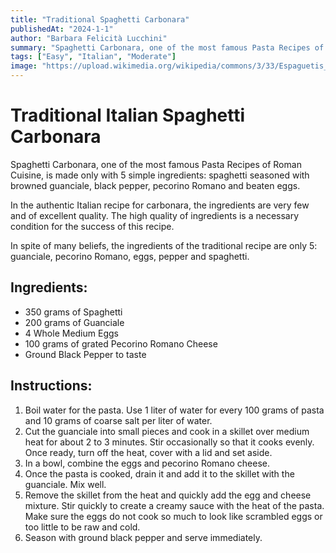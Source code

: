 ```yaml
---
title: "Traditional Spaghetti Carbonara"
publishedAt: "2024-1-1"
author: "Barbara Felicità Lucchini"
summary: "Spaghetti Carbonara, one of the most famous Pasta Recipes of Roman Cuisine, is made only with 5 simple ingredients: spaghetti seasoned with browned guanciale, black pepper, pecorino Romano and beaten eggs."
tags: ["Easy", "Italian", "Moderate"]
image: "https://upload.wikimedia.org/wikipedia/commons/3/33/Espaguetis_carbonara.jpg"
---
```


<!-- https://www.recipesfromitaly.com/spaghetti-carbonara-original-recipe/-->

# Traditional Italian Spaghetti Carbonara
Spaghetti Carbonara, one of the most famous Pasta Recipes of Roman Cuisine, is made only with 5 simple ingredients: spaghetti seasoned with browned guanciale, black pepper, pecorino Romano and beaten eggs.

In the authentic Italian recipe for carbonara, the ingredients are very few and of excellent quality. The high quality of ingredients is a necessary condition for the success of this recipe.

In spite of many beliefs, the ingredients of the traditional recipe are only 5: guanciale, pecorino Romano, eggs, pepper and spaghetti.

## Ingredients:
- 350 grams of Spaghetti
- 200 grams of Guanciale
- 4 Whole Medium Eggs
- 100 grams of grated Pecorino Romano Cheese
- Ground Black Pepper to taste

## Instructions:
1. Boil water for the pasta. Use 1 liter of water for every 100 grams of pasta and 10 grams of coarse salt per liter of water.
2. Cut the guanciale into small pieces and cook in a skillet over medium heat for about 2 to 3 minutes. Stir occasionally so that it cooks evenly. Once ready, turn off the heat, cover with a lid and set aside.
3. In a bowl, combine the eggs and pecorino Romano cheese.
4. Once the pasta is cooked, drain it and add it to the skillet with the guanciale. Mix well.
5. Remove the skillet from the heat and quickly add the egg and cheese mixture. Stir quickly to create a creamy sauce with the heat of the pasta. Make sure the eggs do not cook so much to look like scrambled eggs or too little to be raw and cold.
6. Season with ground black pepper and serve immediately.
